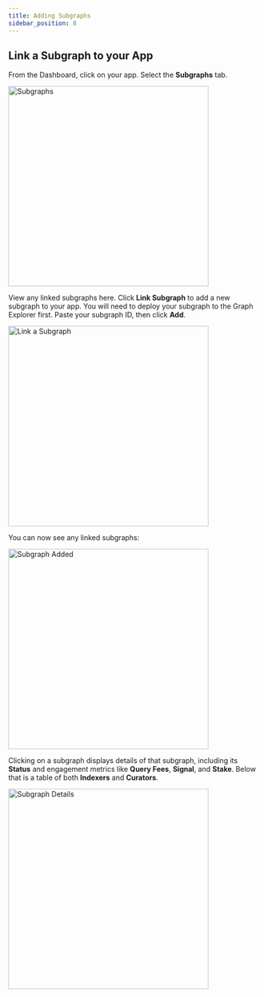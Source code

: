 ```yaml
---
title: Adding Subgraphs
sidebar_position: 8
---
```



## Link a Subgraph to your App

From the Dashboard, click on your app. Select the **Subgraphs** tab.

<img
  src={img1}
  alt="Subgraphs"
  width="400"
  className="shadow--tl inline-image"
/>

View any linked subgraphs here. Click **Link Subgraph** to add a new subgraph to your app. You will need to deploy your subgraph to the Graph Explorer first. Paste your subgraph ID, then click **Add**.

<img
  src={img2}
  alt="Link a Subgraph"
  width="400"
  className="shadow--tl inline-image"
/>

You can now see any linked subgraphs:

<img
  src={img3}
  alt="Subgraph Added"
  width="400"
  className="shadow--tl inline-image"
/>

Clicking on a subgraph displays details of that subgraph, including its **Status** and engagement metrics like **Query Fees**, **Signal**, and **Stake**. Below that is a table of both **Indexers** and **Curators**.

<img
  src={img4}
  alt="Subgraph Details"
  width="400"
  className="shadow--tl inline-image"
/>
